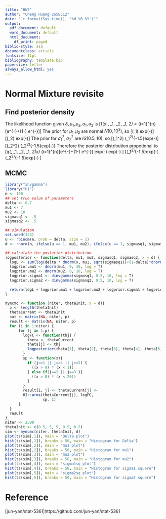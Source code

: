 ```yaml
---
title: "HW7"
author: "Cheng Huang 2658312"
date: "`r format(Sys.time(), '%d %B %Y')`"
output:
  pdf_document: default
  word_document: default
  html_document:
    df_print: paged
biblio-style: asa
documentclass: article
fontsize: 11pt
bibliography: template.bib
papersize: letter
always_allow_html: yes
---
```


#  Normal Mixture revisite
## Find posterior density
The likelihood function given $\delta, \mu_1, \mu_2, \sigma_1, \sigma_2$ is
\[f(x|\delta, \mu_1, \mu_2, \sigma_1, \sigma_2) = \prod_{i=1}^{n}[\delta \frac{1}{\sqrt{2\pi}\sigma_1}e^{-\frac{(x_i-\mu_1)^2}{2\sigma_1^2}}+(1-\delta) \frac{1}{\sqrt{2\pi}\sigma_2}e^{-\frac{(x_i-\mu_2)^2}{2\sigma_2^2}}]\]
The prior for $\mu_1, \mu_2$ are normal $N(0, 10^2)$, so
\[\pi(\mu_1) \propto exp(-\frac{\mu_1^2}{200})\]
\[\pi(\mu_2) \propto exp(-\frac{\mu_2^2}{200})\]
The prior for $\sigma_1^2, \sigma_2^2$ are $IG(0.5, 10)$, so
\[\pi(\sigma_1^2) \propto (\sigma_1^2)^{-1.5}exp(-\frac{10}{\sigma_1^2})\]
\[\pi(\sigma_2^2) \propto (\sigma_2^2)^{-1.5}exp(-\frac{10}{\sigma_2^2})\]
Therefore the posterior distribution propotional to
\[q(\delta, \mu_1, \mu_2, \sigma_1, \sigma_2|x) \propto \prod_{i=1}^{n}[\delta \frac{1}{\sqrt{2\pi}\sigma_1}e^{-\frac{(x_i-\mu_1)^2}{2\sigma_1^2}}+(1-\delta) \frac{1}{\sqrt{2\pi}\sigma_2}e^{-\frac{(x_i-\mu_2)^2}{2\sigma_2^2}}] \times exp(-\frac{\mu_1^2}{200}) \times exp(-\frac{\mu_2^2}{200}) \]
\[\times (\sigma_1^2)^{-1.5}exp(-\frac{10}{\sigma_1^2}) \times (\sigma_2^2)^{-1.5}exp(-\frac{10}{\sigma_2^2}) \]

## MCMC
```r

library("invgamma")
library("HI")
n <- 100
## set true value of parameters
delta <- 0.7
mu1 <- 7
mu2 <- 10
sigmasq1 <- .5
sigmasq2 <- .5

## simulation
set.seed(123)
u <- rbinom(n, prob = delta, size = 1)
d <- rnorm(n, ifelse(u == 1, mu1, mu2), ifelse(u == 1, sigmasq1, sigmasq2))

## calculate the posterior distribution
logposterior <- function(delta, mu1, mu2, sigmasq1, sigmasq2, x = d) {
  logL <- sum(log(delta * dnorm(x, mu1, sqrt(sigmasq1))+(1-delta)*dnorm(x, mu2, sqrt(sigmasq2))))
  logprior.mu1 <- dnorm(mu1, 0, 10, log = T)
  logprior.mu2 <- dnorm(mu2, 0, 10, log = T)
  logprior.sigma1 <- dinvgamma(sigmasq1, 0.5, 10, log = T)
  logprior.sigma2 <- dinvgamma(sigmasq2, 0.5, 10, log = T)
  
  return(logL + logprior.mu1 + logprior.mu2 + logprior.sigma1 + logprior.sigma2)
}

mymcmc <- function (niter, thetaInit, x = d){
  p <- length(thetaInit)
  thetaCurrent <- thetaInit
  out <- matrix(NA, niter, p)
  result <- matrix(NA, niter, p)
  for (i in 1:niter) {
      for (j in 1:p) {
        logFC <- function(thj) {
          theta <- thetaCurrent
          theta[j] <- thj
          logposterior(theta[1], theta[2], theta[3], theta[4], theta[5], d)
        }
        sp <- function(x){
          if (j==1 || j==4 || j==5) {
            ((x > 0) * (x < 1))
          } else if(j==2 || j==3 ){
            ((x > 0) * (x < 20))
          }
        }
        result[i, j] <- thetaCurrent[j] <-
        HI::arms(thetaCurrent[j], logFC, 
                 sp, 1)
      }
  }
  result
}
niter <- 2500
thetaInit <- c(0.5, 5, 5, 0.5, 0.5)
sim <- mymcmc(niter, thetaInit, d)
plot(ts(sim[,1]), main = "Delta plot")
hist(ts(sim[,1]), breaks = 50, main = "Histogram for Delta")
plot(ts(sim[,2]), main = "mu1 plot")
hist(ts(sim[,2]), breaks = 50, main = "Histogram for mu1")
plot(ts(sim[,3]), main = "mu2 plot")
hist(ts(sim[,3]), breaks = 50, main = "Histogram for mu2")
plot(ts(sim[,4]), main = "sigma1sq plot")
hist(ts(sim[,4]), breaks = 50, main = "Histogram for sigma1 square")
plot(ts(sim[,5]), main = "sigma2sq plot")
hist(ts(sim[,5]), breaks = 50, main = "Histogram for sigma2 square")
```


# Reference {-}
[jun-yan/stat-5361]https://github.com/jun-yan/stat-5361 \


